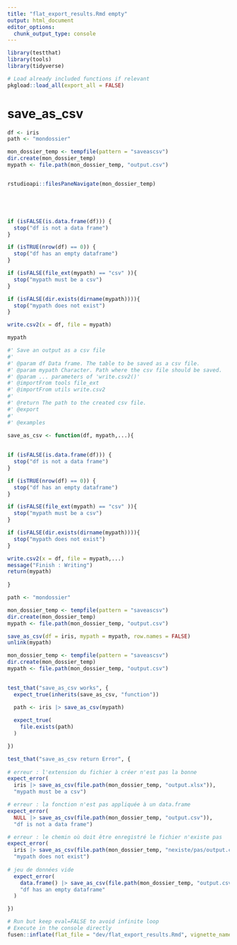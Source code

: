 ```yaml
---
title: "flat_export_results.Rmd empty"
output: html_document
editor_options: 
  chunk_output_type: console
---
```


```r
library(testthat)
library(tools)
library(tidyverse)
```

```r
# Load already included functions if relevant
pkgload::load_all(export_all = FALSE)
```


# save_as_csv

```r
df <- iris
path <- "mondossier"

mon_dossier_temp <- tempfile(pattern = "saveascsv")
dir.create(mon_dossier_temp)
mypath <- file.path(mon_dossier_temp, "output.csv")


rstudioapi::filesPaneNavigate(mon_dossier_temp)





if (isFALSE(is.data.frame(df))) {
  stop("df is not a data frame")
}

if (isTRUE(nrow(df) == 0)) {
  stop("df has an empty dataframe")
}

if (isFALSE(file_ext(mypath) == "csv" )){
  stop("mypath must be a csv")
}

if (isFALSE(dir.exists(dirname(mypath)))){
  stop("mypath does not exist")
}

write.csv2(x = df, file = mypath)

mypath


```


    
```r
#' Save an output as a csv file
#'
#' @param df Data frame. The table to be saved as a csv file.
#' @param mypath Character. Path where the csv file should be saved.
#' @param ... parameters of 'write.csv2()'
#' @importFrom tools file_ext
#' @importFrom utils write.csv2
#'
#' @return The path to the created csv file.
#' @export
#'
#' @examples

save_as_csv <- function(df, mypath,...){
    
  
if (isFALSE(is.data.frame(df))) {
  stop("df is not a data frame")
}

if (isTRUE(nrow(df) == 0)) {
  stop("df has an empty dataframe")
}

if (isFALSE(file_ext(mypath) == "csv" )){
  stop("mypath must be a csv")
}

if (isFALSE(dir.exists(dirname(mypath)))){
  stop("mypath does not exist")
}

write.csv2(x = df, file = mypath,...)
message("Finish : Writing")
return(mypath)
  
}

```
  
```r

path <- "mondossier"

mon_dossier_temp <- tempfile(pattern = "saveascsv")
dir.create(mon_dossier_temp)
mypath <- file.path(mon_dossier_temp, "output.csv")

save_as_csv(df = iris, mypath = mypath, row.names = FALSE)
unlink(mypath)
```
  
```r

mon_dossier_temp <- tempfile(pattern = "saveascsv")
dir.create(mon_dossier_temp)
mypath <- file.path(mon_dossier_temp, "output.csv")
  

test_that("save_as_csv works", {
  expect_true(inherits(save_as_csv, "function")) 
  
  path <- iris |> save_as_csv(mypath)

  expect_true(
    file.exists(path)
  )

})

test_that("save_as_csv return Error", {
  
# erreur : l'extension du fichier à créer n'est pas la bonne
expect_error(
  iris |> save_as_csv(file.path(mon_dossier_temp, "output.xlsx")),
  "mypath must be a csv")

# erreur : la fonction n'est pas appliquée à un data.frame
expect_error(
  NULL |> save_as_csv(file.path(mon_dossier_temp, "output.csv")),
  "df is not a data frame")

# erreur : le chemin où doit être enregistré le fichier n'existe pas
expect_error(
  iris |> save_as_csv(file.path(mon_dossier_temp, "nexiste/pas/output.csv")),
  "mypath does not exist")
  
# jeu de données vide
  expect_error(
    data.frame() |> save_as_csv(file.path(mon_dossier_temp, "output.csv")),
    "df has an empty dataframe"
  )

})
```
  



```r
# Run but keep eval=FALSE to avoid infinite loop
# Execute in the console directly
fusen::inflate(flat_file = "dev/flat_export_results.Rmd", vignette_name = "exporter les resultats", open_vignette = FALSE, overwrite = TRUE)
```


